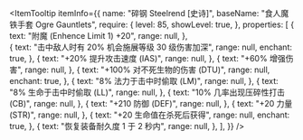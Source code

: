 
<ItemTooltip
  itemInfo={{
    name: "碎钢 Steelrend [史诗]",
    baseName: "食人魔铁手套 Ogre Gauntlets",
    require: {
      level: 85,
      showLevel: true,
    },
    properties: [
      {
        text: "附魔 (Enhence Limit 1) +20",
        range: null,
      },      
      {
        text: "击中敌人时有 20% 机会施展等级 30 级伤害加深",
        range: null,
        enchant: true,
      },
      {
        text: "+20% 提升攻击速度 (IAS)",
        range: null,
      },
      {
        text: "+60% 增强伤害",
        range: null,
      },
      {
        text: "+100% 对不死生物的伤害 (DTU)",
        range: null,
        enchant: true,
      },
      {
        text: "8% 法力于击中时偷取 (LM)",
        range: null,
      },
      {
        text: "8% 生命于击中时偷取 (LL)",
        range: null,
      },
      {
        text: "10% 几率出现压碎性打击 (CB)",
        range: null,
      },
      {
        text: "+210 防御 (DEF)",
        range: null,
      },
      {
        text: "+20 力量 (STR)",
        range: null,
      },
      {
        text: "+20 生命值在杀死后获得",
        range: null,
        enchant: true,
      },
      {
        text: "恢复装备耐久度 1 于 2 秒内",
        range: null,
      },
    ],
  }}
/>
